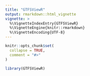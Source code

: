 ```yaml
---
title: "GTFSViewR"
output: rmarkdown::html_vignette
vignette: >
  %\VignetteIndexEntry{GTFSViewR}
  %\VignetteEngine{knitr::rmarkdown}
  %\VignetteEncoding{UTF-8}
---
```


```r
knitr::opts_chunk$set(
  collapse = TRUE,
  comment = "#>"
)
```

```r
library(GTFSViewR)
```
